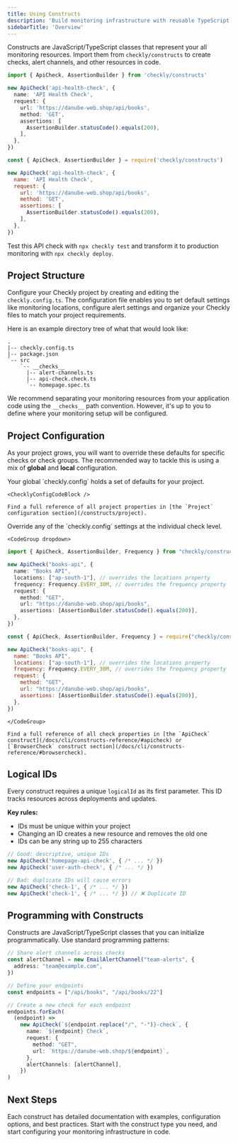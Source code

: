 ```yaml
---
title: Using Constructs
description: 'Build monitoring infrastructure with reusable TypeScript classes'
sidebarTitle: 'Overview'
---
```



Constructs are JavaScript/TypeScript classes that represent your all monitoring resources. Import them from `checkly/constructs` to create checks, alert channels, and other resources in code.


<CodeGroup dropdown>

```ts api.check.ts
import { ApiCheck, AssertionBuilder } from 'checkly/constructs'

new ApiCheck('api-health-check', {
  name: 'API Health Check',
  request: {
    url: 'https://danube-web.shop/api/books',
    method: 'GET',
    assertions: [
      AssertionBuilder.statusCode().equals(200),
    ],
  },
})
```

```js api.check.js
const { ApiCheck, AssertionBuilder } = require('checkly/constructs')

new ApiCheck('api-health-check', {
  name: 'API Health Check',
  request: {
    url: 'https://danube-web.shop/api/books',
    method: 'GET',
    assertions: [
      AssertionBuilder.statusCode().equals(200),
    ],
  },
})
```
</CodeGroup>

<JsTsNote />

Test this API check with `npx checkly test` and transform it to production monitoring with `npx checkly deploy`.

## Project Structure

Configure your Checkly project by creating and editing the `checkly.config.ts`. The configuration file enables you to set default settings like monitoring locations, configure alert settings and organize your Checkly files to match your project requirements.

Here is an example directory tree of what that would look like:

```
.
|-- checkly.config.ts
|-- package.json
`-- src
    `-- __checks__
      |-- alert-channels.ts
      |-- api-check.check.ts
      `-- homepage.spec.ts

```

We recommend separating your monitoring resources from your application code using the `__checks__` path convention. However, it's up to you to define where your monitoring setup will be configured.

## Project Configuration

As your project grows, you will want to override these defaults for specific checks or check groups. The recommended way to tackle this is using a mix of **global** and **local** configuration.

<Tabs>
  <Tab title="Global Configuration">
    Your global `checkly.config` holds a set of defaults for your project.

    <ChecklyConfigCodeBlock />

    Find a full reference of all project properties in [the `Project` configuration section](/constructs/project).
  </Tab>

  <Tab title="Local Configuration">
    Override any of the `checkly.config` settings at the individual check level.

    <CodeGroup dropdown>

```ts __checks__/api.check.ts
import { ApiCheck, AssertionBuilder, Frequency } from "checkly/constructs"

new ApiCheck("books-api", {
  name: "Books API",
  locations: ["ap-south-1"], // overrides the locations property
  frequency: Frequency.EVERY_30M, // overrides the frequency property
  request: {
    method: "GET",
    url: "https://danube-web.shop/api/books",
    assertions: [AssertionBuilder.statusCode().equals(200)],
  },
})
```

```js __checks__/api.check.js
const { ApiCheck, AssertionBuilder, Frequency } = require("checkly/constructs")

new ApiCheck("books-api", {
  name: "Books API",
  locations: ["ap-south-1"], // overrides the locations property
  frequency: Frequency.EVERY_30M, // overrides the frequency property
  request: {
    method: "GET",
    url: "https://danube-web.shop/api/books",
    assertions: [AssertionBuilder.statusCode().equals(200)],
  },
})
```

    </CodeGroup>

    Find a full reference of all check properties in [the `ApiCheck` construct](/docs/cli/constructs-reference/#apicheck) or [`BrowserCheck` construct section](/docs/cli/constructs-reference/#browsercheck).
  </Tab>
</Tabs>

## Logical IDs

Every construct requires a unique `logicalId` as its first parameter. This ID tracks resources across deployments and updates.

**Key rules:**
- IDs must be unique within your project
- Changing an ID creates a new resource and removes the old one
- IDs can be any string up to 255 characters

```ts api-check.ts
// Good: descriptive, unique IDs
new ApiCheck('homepage-api-check', { /* ... */ })
new ApiCheck('user-auth-check', { /* ... */ })

// Bad: duplicate IDs will cause errors
new ApiCheck('check-1', { /* ... */ })
new ApiCheck('check-1', { /* ... */ }) // ❌ Duplicate ID
```
## Programming with Constructs

Constructs are JavaScript/TypeScript classes that you can initialize programmatically. Use standard programming patterns:

```ts api-check.ts
// Share alert channels across checks
const alertChannel = new EmailAlertChannel("team-alerts", {
  address: "team@example.com",
})

// Define your endpoints
const endpoints = ["/api/books", "/api/books/22"]

// Create a new check for each endpoint
endpoints.forEach(
  (endpoint) =>
    new ApiCheck(`${endpoint.replace("/", "-")}-check`, {
      name: `${endpoint} Check`,
      request: {
        method: "GET",
        url: `https://danube-web.shop/${endpoint}`,
      },
      alertChannels: [alertChannel],
    })
)
```

## Next Steps

Each construct has detailed documentation with examples, configuration options, and best practices. Start with the construct type you need, and start configuring your monitoring infrastructure in code.
